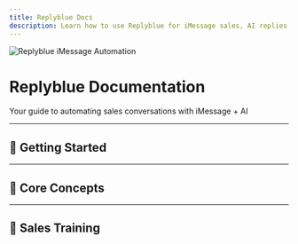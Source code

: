 ```yaml
---
title: Replyblue Docs
description: Learn how to use Replyblue for iMessage sales, AI replies, and CRM workflows.
---
```



<div className="relative w-full h-72 overflow-hidden rounded-2xl mb-10">
  <img
    src="/images/banner.jpg"
    alt="Replyblue iMessage Automation"
    className="object-cover w-full h-full"
  />
  <div className="absolute inset-0 bg-black/50 backdrop-blur-md flex items-center justify-center text-white text-center p-4">
    <div>
      <h1 className="text-4xl font-bold">Replyblue Documentation</h1>
      <p className="text-lg mt-2 text-gray-300">Your guide to automating sales conversations with iMessage + AI</p>
    </div>
  </div>
</div>

---

## 🚀 Getting Started

<div className="grid grid-cols-1 sm:grid-cols-2 gap-6 mt-4">

  <Card
    title="Quickstart"
    href="/get-started/quickstart"
    icon="🚀"
    description="Launch your dashboard, upload contacts, and send your first iMessage."
  />

  <Card
    title="Introduction"
    href="/get-started/introduction"
    icon="📘"
    description="Understand the value of Replyblue and how it fits your sales stack."
  />

</div>

---

## 🔧 Core Concepts

<div className="grid grid-cols-1 sm:grid-cols-2 gap-6 mt-4">

  <Card
    title="Integrations"
    href="/core-concepts/integrations"
    icon="🔌"
    description="Connect Replyblue with GoHighLevel and trigger workflows seamlessly."
  />

  <Card
    title="AI Automation"
    href="/core-concepts/ai-automation"
    icon="🤖"
    description="Configure AI replies, timing, and lead qualification rules."
  />

  <Card
    title="Analytics"
    href="/core-concepts/analytics"
    icon="📊"
    description="Measure open rates, replies, and AI performance inside the dashboard."
  />

  <Card
    title="Dashboard Navigation"
    href="/core-concepts/dashboard"
    icon="🧭"
    description="Explore the core tabs in your CRM dashboard and what they do."
  />

</div>

---

## 🎯 Sales Training

<div className="grid grid-cols-1 sm:grid-cols-2 gap-6 mt-4">

  <Card
    title="Messaging Strategy"
    href="/sales-training/messaging-strategy"
    icon="💬"
    description="Learn how to structure texts, voice memos, and follow-up sequences."
  />

  <Card
    title="Intro Scripts"
    href="/sales-training/intro-scripts"
    icon="📨"
    description="Steal proven openers that grab attention and drive replies."
  />

  <Card
    title="Objection Handling"
    href="/sales-training/objection-handling"
    icon="🛡️"
    description="Train your team and AI to confidently handle common objections."
  />

  <Card
    title="Lead Qualification"
    href="/sales-training/quality-framework"
    icon="🔥"
    description="Use AI to identify hot leads and hand them off to your closers."
  />

  <Card
    title="AI in Conversations"
    href="/sales-training/ai-in-conversations"
    icon="🧠"
    description="When to let AI reply vs. when to step in. Full control, smart flow."
  />

  <Card
    title="AI Handoff Rules"
    href="/sales-training/ai-response-handoff"
    icon="🤝"
    description="Notify reps when a lead is ready to close. No drop-offs."
  />

  <Card
    title="iMessage vs SMS"
    href="/sales-training/imessage-vs-sms"
    icon="📱"
    description="Why iMessage outperforms traditional SMS platforms like Twilio."
  />

</div>